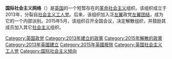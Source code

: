 '''国际社会主义网络'''（{{lang-en|International Socialist Network}}）是[[英国|英国]]的一个短暂存在的[[革命社会主义|革命社会主义]]组织。该组织成立于2013年，分裂自[[社会主义工人党_(英国)|社会主义工人党]]。后来，该组织加入泛[[左翼|左翼]]政党[[左翼团结|左翼团结]]，成为它的一个内部派别。2015年5月，该组织召开全国会议，决定解散组织，并鼓励其成员加入其它[[社会主义|社会主义]]组织。

[[Category:英国政党|Category:英国政党]]
[[Category:2013年建立的政黨|Category:2013年建立的政黨]]
[[Category:2015年解散的政黨|Category:2015年解散的政黨]]
[[Category:2013年英國建立|Category:2013年英國建立]]
[[Category:2015年英國廢除|Category:2015年英國廢除]]
[[Category:英国社会主义工人党|Category:英国社会主义工人党]]
[[Category:国际社会主义倾向|Category:国际社会主义倾向]]
